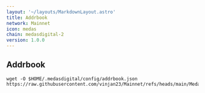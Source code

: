 ```yaml
---
layout: '~/layouts/MarkdownLayout.astro'
title: Addrbook
network: Mainnet
icon: medas
chain: medasdigital-2
version: 1.0.0 
---
```

## Addrbook

```
wget -O $HOME/.medasdigital/config/addrbook.json https://raw.githubusercontent.com/vinjan23/Mainnet/refs/heads/main/Medas/addrbook.json
```
